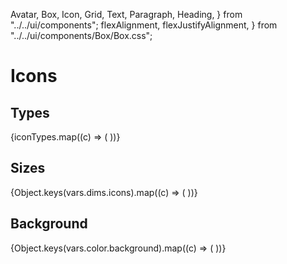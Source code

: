  Avatar,
  Box,
  Icon,
  Grid,
  Text,
  Paragraph,
  Heading,
} from "../../ui/components";
  flexAlignment,
  flexJustifyAlignment,
} from "../../ui/components/Box/Box.css";

<Meta title="Style Guide/Icons" />

# Icons

## Types

<Box>
  {iconTypes.map((c) => (
    <Row key={c} label={c}>
      <Icon type={c} />
    </Row>
  ))}
</Box>

## Sizes

<Box>
  {Object.keys(vars.dims.icons).map((c) => (
    <Row key={c} label={c}>
      <Icon size={c} />
    </Row>
  ))}
</Box>

## Background

<Box>
  {Object.keys(vars.color.background).map((c) => (
    <Row key={c} label={c}>
      <Icon background={c} />
    </Row>
  ))}
</Box>

